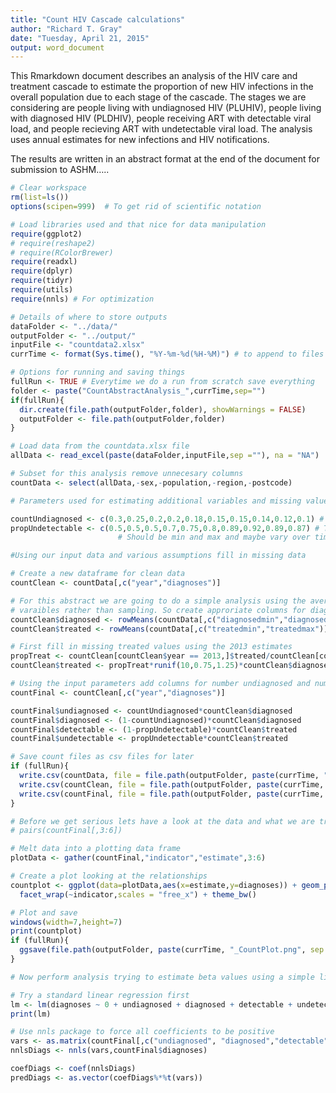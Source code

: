 ```yaml
---
title: "Count HIV Cascade calculations"
author: "Richard T. Gray"
date: "Tuesday, April 21, 2015"
output: word_document
---
```


This Rmarkdown document describes an analysis of the HIV care and treatment cascade to estimate the proportion of new HIV infections in the overall population due to each stage of the cascade. The stages we are considering are people living with undiagnosed HIV (PLUHIV), people living with diagnosed HIV (PLDHIV), people receiving ART with detectable viral load, and people recieving ART with undetectable viral load. The analysis uses annual estimates for new infections and HIV notifications. 

The results are written in an abstract format at the end of the document for submission to ASHM.....


```r
# Clear workspace
rm(list=ls()) 
options(scipen=999)  # To get rid of scientific notation

# Load libraries used and that nice for data manipulation
require(ggplot2)
# require(reshape2)
# require(RColorBrewer)
require(readxl)
require(dplyr)
require(tidyr)
require(utils)
require(nnls) # For optimization
```

```r
# Details of where to store outputs
dataFolder <- "../data/"
outputFolder <- "../output/"
inputFile <- "countdata2.xlsx"
currTime <- format(Sys.time(), "%Y-%m-%d(%H-%M)") # to append to files

# Options for running and saving things
fullRun <- TRUE # Everytime we do a run from scratch save everything 
folder <- paste("CountAbstractAnalysis_",currTime,sep="")
if(fullRun){
  dir.create(file.path(outputFolder,folder), showWarnings = FALSE)
  outputFolder <- file.path(outputFolder,folder)
}

```



```r
# Load data from the countdata.xlsx file 
allData <- read_excel(paste(dataFolder,inputFile,sep =""), na = "NA")

# Subset for this analysis remove unnecesary columns
countData <- select(allData,-sex,-population,-region,-postcode)

```

```r
# Parameters used for estimating additional variables and missing values

countUndiagnosed <- c(0.3,0.25,0.2,0.2,0.18,0.15,0.15,0.14,0.12,0.1) # Temporary value should probably be a min and max
propUndetectable <- c(0.5,0.5,0.5,0.7,0.75,0.8,0.89,0.92,0.89,0.87) # Temporary value for proportion undetectable
                        # Should be min and max and maybe vary over time
```

```r
#Using our input data and various assumptions fill in missing data

# Create a new dataframe for clean data
countClean <- countData[,c("year","diagnoses")]

# For this abstract we are going to do a simple analysis using the average values of diagnosed and treated 
# varaibles rather than sampling. So create approriate columns for diagnosed and treated.
countClean$diagnosed <- rowMeans(countData[,c("diagnosedmin","diagnosedmax")])
countClean$treated <- rowMeans(countData[,c("treatedmin","treatedmax")],na.rm = FALSE)

# First fill in missing treated values using the 2013 estimates
propTreat <- countClean[countClean$year == 2013,]$treated/countClean[countClean$year == 2013,]$diagnosed
countClean$treated <- propTreat*runif(10,0.75,1.25)*countClean$diagnosed

```

```r
# Using the input parameters add columns for number undiagnosed and number detectable and undetectable
countFinal <- countClean[,c("year","diagnoses")]

countFinal$undiagnosed <- countUndiagnosed*countClean$diagnosed
countFinal$diagnosed <- (1-countUndiagnosed)*countClean$diagnosed
countFinal$detectable <- (1-propUndetectable)*countClean$treated
countFinal$undetectable <- propUndetectable*countClean$treated

# Save count files as csv files for later 
if (fullRun){
  write.csv(countData, file = file.path(outputFolder, paste(currTime, "_countRaw.csv", sep ="")))
  write.csv(countClean, file = file.path(outputFolder, paste(currTime, "_countClean.csv", sep ="")))
  write.csv(countFinal, file = file.path(outputFolder, paste(currTime, "_countFinal.csv", sep ="")))
}

```

```r
# Before we get serious lets have a look at the data and what we are trying to do
# pairs(countFinal[,3:6])

# Melt data into a plotting data frame
plotData <- gather(countFinal,"indicator","estimate",3:6)

# Create a plot looking at the relationships
countplot <- ggplot(data=plotData,aes(x=estimate,y=diagnoses)) + geom_point() + 
  facet_wrap(~indicator,scales = "free_x") + theme_bw()

# Plot and save
windows(width=7,height=7)
print(countplot)
if (fullRun){
  ggsave(file.path(outputFolder, paste(currTime, "_CountPlot.png", sep ="")),width=7,height=7)
}

```

```r
# Now perform analysis trying to estimate beta values using a simple linear model

# Try a standard linear regression first
lm <- lm(diagnoses ~ 0 + undiagnosed + diagnosed + detectable + undetectable, data = countFinal)
print(lm)

# Use nnls package to force all coefficients to be positive
vars <- as.matrix(countFinal[,c("undiagnosed", "diagnosed","detectable","undetectable")])
nnlsDiags <- nnls(vars,countFinal$diagnoses)

coefDiags <- coef(nnlsDiags)
predDiags <- as.vector(coefDiags%*%t(vars))

```

